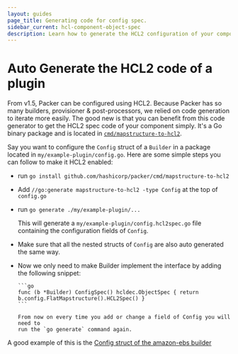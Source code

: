```yaml
---
layout: guides
page_title: Generating code for config spec.
sidebar_current: hcl-component-object-spec
description: Learn how to generate the HCL2 configuration of your component easily.
---
```


# Auto Generate the HCL2 code of a plugin

From v1.5, Packer can be configured using HCL2. Because Packer has so many
builders, provisioner & post-processors, we relied on code generation to
iterate more easily. The good new is that you can benefit from this code
generator to get the HCL2 spec code of your component simply. It's a Go binary
package and is located in [`cmd/mapstructure-to-hcl2`](https://github.com/hashicorp/packer/tree/master/cmd/mapstructure-to-hcl2).

Say you want to configure the `Config` struct of a `Builder` in a package
located in `my/example-plugin/config.go`. Here are some simple steps you can
follow to make it HCL2 enabled:

- run `go install github.com/hashicorp/packer/cmd/mapstructure-to-hcl2`

- Add `//go:generate mapstructure-to-hcl2 -type Config` at the top of
  `config.go`

- run `go generate ./my/example-plugin/...`

  This will generate a `my/example-plugin/config.hcl2spec.go` file containing
  the configuration fields of `Config`.

- Make sure that all the nested structs of `Config` are also auto generated the
  same way.

- Now we only need to make Builder implement the interface by adding the
  following snippet:

      ```go
      func (b *Builder) ConfigSpec() hcldec.ObjectSpec { return b.config.FlatMapstructure().HCL2Spec() }
      ```

      From now on every time you add or change a field of Config you will need to
      run the `go generate` command again.

A good example of this is the [Config struct of the amazon-ebs builder](https://github.com/hashicorp/packer/blob/master/builder/amazon/ebs/builder.go)
